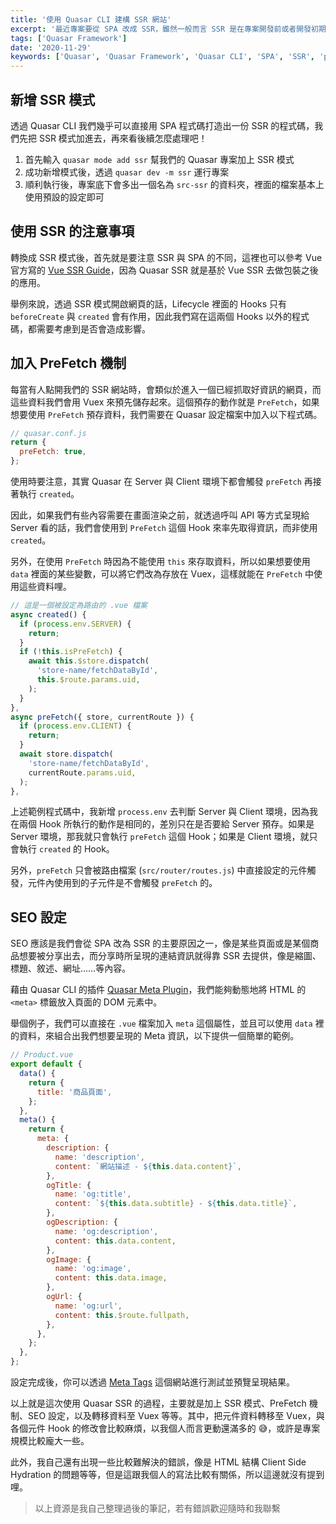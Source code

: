 ```yaml
---
title: '使用 Quasar CLI 建構 SSR 網站'
excerpt: '最近專案要從 SPA 改成 SSR，雖然一般而言 SSR 是在專案開發前或者開發初期就得考量，但是事情總有個萬一，俗話說的好，需求是會成長的？總之好險 Quasar 有提供建構 SSR 的方法，這對於轉換到 SSR 會減少許多麻煩。'
tags: ['Quasar Framework']
date: '2020-11-29'
keywords: ['Quasar', 'Quasar Framework', 'Quasar CLI', 'SPA', 'SSR', 'prefetch']
---
```


## 新增 SSR 模式

透過 Quasar CLI 我們幾乎可以直接用 SPA 程式碼打造出一份 SSR 的程式碼，我們先把 SSR 模式加進去，再來看後續怎麼處理吧！

1. 首先輸入 `quasar mode add ssr` 幫我們的 Quasar 專案加上 SSR 模式
2. 成功新增模式後，透過 `quasar dev -m ssr` 運行專案
3. 順利執行後，專案底下會多出一個名為 `src-ssr` 的資料夾，裡面的檔案基本上使用預設的設定即可

## 使用 SSR 的注意事項

轉換成 SSR 模式後，首先就是要注意 SSR 與 SPA 的不同，這裡也可以參考 Vue 官方寫的 [Vue SSR Guide](https://ssr.vuejs.org/)，因為 Quasar SSR 就是基於 Vue SSR 去做包裝之後的應用。

舉例來說，透過 SSR 模式開啟網頁的話，Lifecycle 裡面的 Hooks 只有 `beforeCreate` 與 `created` 會有作用，因此我們寫在這兩個 Hooks 以外的程式碼，都需要考慮到是否會造成影響。

## 加入 PreFetch 機制

每當有人點開我們的 SSR 網站時，會類似於進入一個已經抓取好資訊的網頁，而這些資料我們會用 Vuex 來預先儲存起來。這個預存的動作就是 `PreFetch`，如果想要使用 `PreFetch` 預存資料，我們需要在 Quasar 設定檔案中加入以下程式碼。

```javascript
// quasar.conf.js
return {
  preFetch: true,
};
```

使用時要注意，其實 Quasar 在 Server 與 Client 環境下都會觸發 `preFetch` 再接著執行 `created`。

因此，如果我們有些內容需要在畫面渲染之前，就透過呼叫 API 等方式呈現給 Server 看的話，我們會使用到 `PreFetch` 這個 Hook 來率先取得資訊，而非使用 `created`。

另外，在使用 `PreFetch` 時因為不能使用 `this` 來存取資料，所以如果想要使用 `data` 裡面的某些變數，可以將它們改為存放在 Vuex，這樣就能在 `PreFetch` 中使用這些資料哩。

```javascript
// 這是一個被設定為路由的 .vue 檔案
async created() {
  if (process.env.SERVER) {
    return;
  }
  if (!this.isPreFetch) {
    await this.$store.dispatch(
      'store-name/fetchDataById',
      this.$route.params.uid,
    );
  }
},
async preFetch({ store, currentRoute }) {
  if (process.env.CLIENT) {
    return;
  }
  await store.dispatch(
    'store-name/fetchDataById',
    currentRoute.params.uid,
  );
},
```

上述範例程式碼中，我新增 `process.env` 去判斷 Server 與 Client 環境，因為我在兩個 Hook 所執行的動作是相同的，差別只在是否要給 Server 預存。如果是 Server 環境，那我就只會執行 `preFetch` 這個 Hook；如果是 Client 環境，就只會執行 `created` 的 Hook。

另外，`preFetch` 只會被路由檔案 (`src/router/routes.js`) 中直接設定的元件觸發，元件內使用到的子元件是不會觸發 `preFetch` 的。

## SEO 設定

SEO 應該是我們會從 SPA 改為 SSR 的主要原因之一，像是某些頁面或是某個商品想要被分享出去，而分享時所呈現的連結資訊就得靠 SSR 去提供，像是縮圖、標題、敘述、網址……等內容。

藉由 Quasar CLI 的插件 [Quasar Meta Plugin](https://quasar.dev/quasar-plugins/meta)，我們能夠動態地將 HTML 的 `<meta>` 標籤放入頁面的 DOM 元素中。

舉個例子，我們可以直接在 `.vue` 檔案加入 `meta` 這個屬性，並且可以使用 `data` 裡的資料，來組合出我們想要呈現的 Meta 資訊，以下提供一個簡單的範例。

```javascript
// Product.vue
export default {
  data() {
    return {
      title: '商品頁面',
    };
  },
  meta() {
    return {
      meta: {
        description: {
          name: 'description',
          content: `網站描述 - ${this.data.content}`,
        },
        ogTitle: {
          name: 'og:title',
          content: `${this.data.subtitle} - ${this.data.title}`,
        },
        ogDescription: {
          name: 'og:description',
          content: this.data.content,
        },
        ogImage: {
          name: 'og:image',
          content: this.data.image,
        },
        ogUrl: {
          name: 'og:url',
          content: this.$route.fullpath,
        },
      },
    };
  },
};
```

設定完成後，你可以透過 [Meta Tags](https://metatags.io/) 這個網站進行測試並預覽呈現結果。

以上就是這次使用 Quasar SSR 的過程，主要就是加上 SSR 模式、PreFetch 機制、SEO 設定，以及轉移資料至 Vuex 等等。其中，把元件資料轉移至 Vuex，與各個元件 Hook 的修改會比較麻煩，以我個人而言更動還滿多的 😅，或許是專案規模比較龐大一些。

此外，我自己還有出現一些比較難解決的錯誤，像是 HTML 結構 Client Side Hydration 的問題等等，但是這跟我個人的寫法比較有關係，所以這邊就沒有提到哩。

> 以上資源是我自己整理過後的筆記，若有錯誤歡迎隨時和我聯繫
